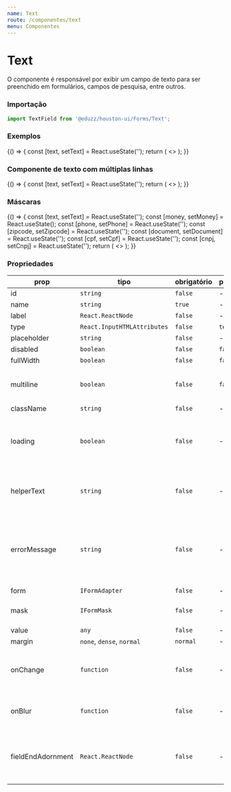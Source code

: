 ```yaml
---
name: Text
route: /componentes/text
menu: Componentes
---
```





# Text

O componente é responsável por exibir um campo de texto para ser preenchido em formulários, campos de pesquisa, entre outros.

### Importação

```js
import TextField from '@eduzz/houston-ui/Forms/Text';
```

### Exemplos

<Playground>
  {() => {
    const [text, setText] = React.useState('');
    return (
      <>
        <TextField label='Campo de Texto' value={text} onChange={setText} />
        <TextField label='Campo de Texto' placeholder='Placeholder' value={text} onChange={setText} />
        <TextField label='Campo de Texto Desabilitado' disabled value='Valor enviado via propriedade' />
        <TextField label='Campo de Texto com Carregamento' loading value={text} onChange={setText} />
        <TextField
          label='Campo de Texto com Texto de Ajuda'
          helperText='Um exemplo de campo de ajuda'
          value={text}
          onChange={setText}
        />
        <TextField label='Campo de Texto com Erro' errorMessage='Mensagem de erro' value={text} onChange={setText} />
      </>
    );
  }}
</Playground>

### Componente de texto com múltiplas linhas

<Playground>
  {() => {
    const [text, setText] = React.useState('');
    return (
      <>
        <TextField label='Texto com múltiplas linhas' value={text} onChange={setText} multiline />
        <TextField label='Texto com múltiplas linhas' disabled value={text} onChange={setText} multiline />
        <TextField
          label='Texto com múltiplas linhas com erro'
          errorMessage='Mensagem de erro'
          value={text}
          onChange={setText}
          multiline
        />
      </>
    );
  }}
</Playground>

### Máscaras

<Playground>
  {() => {
    const [text, setText] = React.useState('');
    const [money, setMoney] = React.useState();
    const [phone, setPhone] = React.useState('');
    const [zipcode, setZipcode] = React.useState('');
    const [document, setDocument] = React.useState('');
    const [cpf, setCpf] = React.useState('');
    const [cnpj, setCnpj] = React.useState('');
    return (
      <>
        <TextField label='Moeda' name='money' value={money} onChange={setMoney} mask={moneyMask} />
        <TextField label='Telefone' name='phone' value={phone} onChange={setPhone} mask={phoneMask} />
        <TextField label='CEP' name='zipcode' value={zipcode} onChange={setZipcode} mask={zipcodeMask} />
        <TextField label='Documento' name='document' value={document} onChange={setDocument} mask={documentMask} />
        <TextField label='CNPJ' name='cnpj' value={cnpj} onChange={setCnpj} mask={cnpjMask} />
        <TextField label='CPF' name='cpf' value={cpf} onChange={setCpf} mask={cpfMask} />
      </>
    );
  }}
</Playground>

### Propriedades

| prop              | tipo                        | obrigatório | padrão  | descrição                                                                          |
| ----------------- | --------------------------- | ----------- | ------- | ---------------------------------------------------------------------------------- |
| id                | `string`                    | `false`     | -       |                                                                                    |
| name              | `string`                    | `true`      | -       |                                                                                    |
| label             | `React.ReactNode`           | `false`     | -       |                                                                                    |
| type              | `React.InputHTMLAttributes` | `false`     | `text`  |                                                                                    |
| placeholder       | `string`                    | `false`     | -       |                                                                                    |
| disabled          | `boolean`                   | `false`     | `false` |                                                                                    |
| fullWidth         | `boolean`                   | `false`     | `false` |                                                                                    |
| multiline         | `boolean`                   | `false`     | `false` | Permite um campo de texto com várias linhas                                        |
| className         | `string`                    | `false`     | -       |                                                                                    |
| loading           | `boolean`                   | `false`     | -       | Exibe ícone de carregamento no componente de texto                                 |
| helperText        | `string`                    | `false`     | -       | Exibe texto de ajuda abaixo do componente de texto                                 |
| errorMessage      | `string`                    | `false`     | -       | Exibe uma mensagem de erro no componente de texto, assim como indica erro no campo |
| form              | `IFormAdapter`              | `false`     | -       |                                                                                    |
| mask              | `IFormMask`                 | `false`     | -       | Máscara que será aplicada no campo                                                 |
| value             | `any`                       | `false`     | -       |                                                                                    |
| margin            | `none`, `dense`, `normal`   | `normal`    | -       |                                                                                    |
| onChange          | `function`                  | `false`     | -       | Função disparada ao alterar o valor do campo de texto                              |
| onBlur            | `function`                  | `false`     | -       | Função disparada ao tirar o foco do componente                                     |
| fieldEndAdornment | `React.ReactNode`           | `false`     | -       | Ícone ou botão com ícone que será exibido no final do campo                        |
